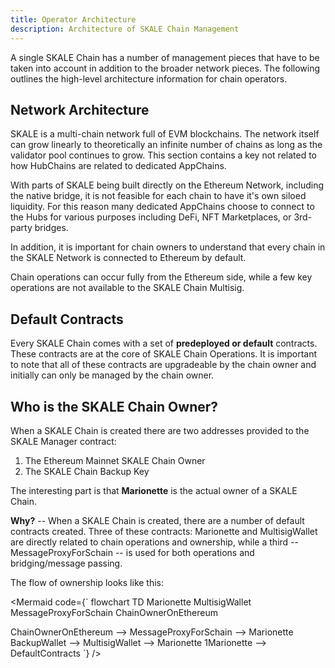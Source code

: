 ```yaml
---
title: Operator Architecture
description: Architecture of SKALE Chain Management
---
```



<MermaidInit />

A single SKALE Chain has a number of management pieces that have to be taken into account in addition to the broader
network pieces. The following outlines the high-level architecture information for chain operators.

## Network Architecture

SKALE is a multi-chain network full of EVM blockchains. The network itself can grow linearly to theoretically an
infinite number of chains as long as the validator pool continues to grow. This section contains a key not related
to how HubChains are related to dedicated AppChains.

With parts of SKALE being built directly on the Ethereum Network, including the native bridge, it is not feasible for
each chain to have it's own siloed liquidity. For this reason many dedicated AppChains choose to connect to the Hubs for
various purposes including DeFi, NFT Marketplaces, or 3rd-party bridges.

In addition, it is important for chain owners to understand that every chain in the SKALE Network is connected to Ethereum by default.

<Aside>
Chain operations can occur fully from the Ethereum side, while a few key operations are not available to the SKALE Chain Multisig.
</Aside>

## Default Contracts

Every SKALE Chain comes with a set of **predeployed or default** contracts. These contracts are at the core of SKALE Chain Operations.
It is important to note that all of these contracts are upgradeable by the chain owner and initially can only be managed by the chain owner.

## Who is the SKALE Chain Owner?

When a SKALE Chain is created there are two addresses provided to the SKALE Manager contract:

1. The Ethereum Mainnet SKALE Chain Owner
2. The SKALE Chain Backup Key

The interesting part is that **Marionette** is the actual owner of a SKALE Chain.

**Why?** -- When a SKALE Chain is created, there are a number of default contracts created.
Three of these contracts: Marionette and MultisigWallet are directly related to chain operations and ownership, while a third -- MessageProxyForSchain --
is used for both operations and bridging/message passing.

The flow of ownership looks like this:

<Mermaid
    code={`
flowchart TD
    Marionette
    MultisigWallet
    MessageProxyForSchain
    ChainOwnerOnEthereum

ChainOwnerOnEthereum --> MessageProxyForSchain --> Marionette
BackupWallet --> MultisigWallet --> Marionette
1Marionette --> DefaultContracts
    `}
/>